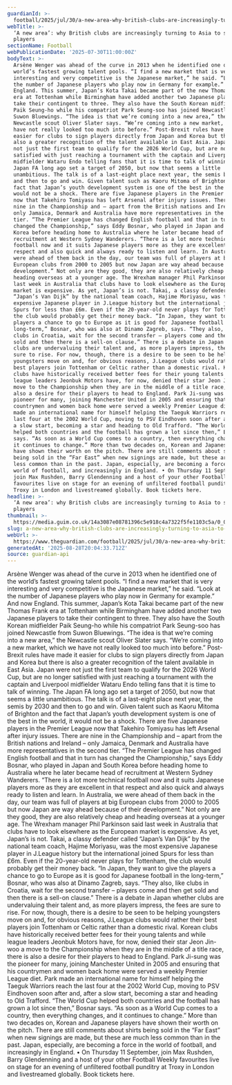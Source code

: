 ```yaml
---
guardianId: >-
  football/2025/jul/30/a-new-area-why-british-clubs-are-increasingly-turning-to-asia-to-sign-players
webTitle: >-
  ‘A new area’: why British clubs are increasingly turning to Asia to sign
  players
sectionName: Football
webPublicationDate: '2025-07-30T11:00:00Z'
bodyText: >-
  Arsène Wenger was ahead of the curve in 2013 when he identified one of the
  world’s fastest growing talent pools. “I find a new market that is very
  interesting and very competitive is the Japanese market,” he said. “Look at
  the number of Japanese players who play now in Germany for example.” And now
  England. This summer, Japan’s Kota Takai became part of the new Thomas Frank
  era at Tottenham while Birmingham have added another two Japanese players to
  take their contingent to three. They also have the South Korean midfielder
  Paik Seung-ho while his compatriot Park Seung-soo has joined Newcastle from
  Suwon Bluewings. “The idea is that we’re coming into a new area,” the
  Newcastle scout Oliver Slater says. “We’re coming into a new market, which we
  have not really looked too much into before.” Post-Brexit rules have made it
  easier for clubs to sign players directly from Japan and Korea but there is
  also a greater recognition of the talent available in East Asia. Japan were
  not just the first team to qualify for the 2026 World Cup, but are no longer
  satisfied with just reaching a tournament with the captain and Liverpool
  midfielder Wataru Endo telling fans that it is time to talk of winning. The
  Japan FA long ago set a target of 2050, but now that seems a little
  unambitious. The talk is of a last-eight place next year, the semis by 2030
  and then to go and win. Given talent such as Kaoru Mitoma of Brighton and the
  fact that Japan’s youth development system is one of the best in the world, it
  would not be a shock. There are five Japanese players in the Premier League
  now that Takehiro Tomiyasu has left Arsenal after injury issues. There are
  nine in the Championship and – apart from the British nations and Ireland –
  only Jamaica, Denmark and Australia have more representatives in the second
  tier. “The Premier League has changed English football and that in turn has
  changed the Championship,” says Eddy Bosnar, who played in Japan and South
  Korea before heading home to Australia where he later became head of
  recruitment at Western Sydney Wanderers. “There is a lot more technical
  football now and it suits Japanese players more as they are excellent in that
  respect and also quick and always ready to listen and learn. In Australia, we
  were ahead of them back in the day, our team was full of players at big
  European clubs from 2000 to 2005 but now Japan are way ahead because of their
  development.” Not only are they good, they are also relatively cheap and
  heading overseas at a younger age. The Wrexham manager Phil Parkinson said
  last week in Australia that clubs have to look elsewhere as the European
  market is expensive. As yet, Japan’s is not. Takai, a classy defender called
  “Japan’s Van Dijk” by the national team coach, Hajime Moriyasu, was the most
  expensive Japanese player in J.League history but the international joined
  Spurs for less than £6m. Even if the 20-year-old never plays for Tottenham,
  the club would probably get their money back. “In Japan, they want to give the
  players a chance to go to Europe as it is good for Japanese football in the
  long-term,” Bosnar, who was also at Dinamo Zagreb, says. “They also, like
  clubs in Croatia, wait for the second transfer – players come and then get
  sold and then there is a sell-on clause.” There is a debate in Japan whether
  clubs are undervaluing their talent and, as more players impress, the fees are
  sure to rise. For now, though, there is a desire to be seen to be helping
  youngsters move on and, for obvious reasons, J.League clubs would rather their
  best players join Tottenham or Celtic rather than a domestic rival. Korean
  clubs have historically received better fees for their young talents and while
  league leaders Jeonbuk Motors have, for now, denied their star Jeon Jin-woo a
  move to the Championship when they are in the middle of a title race, there is
  also a desire for their players to head to England. Park Ji-sung was the
  pioneer for many, joining Manchester United in 2005 and ensuring that his
  countrymen and women back home were served a weekly Premier League diet. Park
  made an international name for himself helping the Taeguk Warriors reach the
  last four at the 2002 World Cup, moving to PSV Eindhoven soon after and, after
  a slow start, becoming a star and heading to Old Trafford. “The World Cup
  helped both countries and the football has grown a lot since then,” Bosnar
  says. “As soon as a World Cup comes to a country, then everything changes, and
  it continues to change.” More than two decades on, Korean and Japanese players
  have shown their worth on the pitch. There are still comments about shirts
  being sold in the “Far East” when new signings are made, but these are much
  less common than in the past. Japan, especially, are becoming a force in the
  world of football, and increasingly in England. • On Thursday 11 September,
  join Max Rushden, Barry Glendenning and a host of your other Football Weekly
  favourites live on stage for an evening of unfiltered football punditry at
  Troxy in London and livestreamed globally. Book tickets here.
headline: >-
  ‘A new area’: why British clubs are increasingly turning to Asia to sign
  players
thumbnail: >-
  https://media.guim.co.uk/14a3087e08781396c5e918c4a7322f5fe1103c5a/0_0_5000_4000/500.jpg
slug: a-new-area-why-british-clubs-are-increasingly-turning-to-asia-to-sign-players
webUrl: >-
  https://www.theguardian.com/football/2025/jul/30/a-new-area-why-british-clubs-are-increasingly-turning-to-asia-to-sign-players
generatedAt: '2025-08-28T20:04:33.712Z'
source: guardian-api
---
```

Arsène Wenger was ahead of the curve in 2013 when he identified one of the world’s fastest growing talent pools. “I find a new market that is very interesting and very competitive is the Japanese market,” he said. “Look at the number of Japanese players who play now in Germany for example.” And now England. This summer, Japan’s Kota Takai became part of the new Thomas Frank era at Tottenham while Birmingham have added another two Japanese players to take their contingent to three. They also have the South Korean midfielder Paik Seung-ho while his compatriot Park Seung-soo has joined Newcastle from Suwon Bluewings. “The idea is that we’re coming into a new area,” the Newcastle scout Oliver Slater says. “We’re coming into a new market, which we have not really looked too much into before.” Post-Brexit rules have made it easier for clubs to sign players directly from Japan and Korea but there is also a greater recognition of the talent available in East Asia. Japan were not just the first team to qualify for the 2026 World Cup, but are no longer satisfied with just reaching a tournament with the captain and Liverpool midfielder Wataru Endo telling fans that it is time to talk of winning. The Japan FA long ago set a target of 2050, but now that seems a little unambitious. The talk is of a last-eight place next year, the semis by 2030 and then to go and win. Given talent such as Kaoru Mitoma of Brighton and the fact that Japan’s youth development system is one of the best in the world, it would not be a shock. There are five Japanese players in the Premier League now that Takehiro Tomiyasu has left Arsenal after injury issues. There are nine in the Championship and – apart from the British nations and Ireland – only Jamaica, Denmark and Australia have more representatives in the second tier. “The Premier League has changed English football and that in turn has changed the Championship,” says Eddy Bosnar, who played in Japan and South Korea before heading home to Australia where he later became head of recruitment at Western Sydney Wanderers. “There is a lot more technical football now and it suits Japanese players more as they are excellent in that respect and also quick and always ready to listen and learn. In Australia, we were ahead of them back in the day, our team was full of players at big European clubs from 2000 to 2005 but now Japan are way ahead because of their development.” Not only are they good, they are also relatively cheap and heading overseas at a younger age. The Wrexham manager Phil Parkinson said last week in Australia that clubs have to look elsewhere as the European market is expensive. As yet, Japan’s is not. Takai, a classy defender called “Japan’s Van Dijk” by the national team coach, Hajime Moriyasu, was the most expensive Japanese player in J.League history but the international joined Spurs for less than £6m. Even if the 20-year-old never plays for Tottenham, the club would probably get their money back. “In Japan, they want to give the players a chance to go to Europe as it is good for Japanese football in the long-term,” Bosnar, who was also at Dinamo Zagreb, says. “They also, like clubs in Croatia, wait for the second transfer – players come and then get sold and then there is a sell-on clause.” There is a debate in Japan whether clubs are undervaluing their talent and, as more players impress, the fees are sure to rise. For now, though, there is a desire to be seen to be helping youngsters move on and, for obvious reasons, J.League clubs would rather their best players join Tottenham or Celtic rather than a domestic rival. Korean clubs have historically received better fees for their young talents and while league leaders Jeonbuk Motors have, for now, denied their star Jeon Jin-woo a move to the Championship when they are in the middle of a title race, there is also a desire for their players to head to England. Park Ji-sung was the pioneer for many, joining Manchester United in 2005 and ensuring that his countrymen and women back home were served a weekly Premier League diet. Park made an international name for himself helping the Taeguk Warriors reach the last four at the 2002 World Cup, moving to PSV Eindhoven soon after and, after a slow start, becoming a star and heading to Old Trafford. “The World Cup helped both countries and the football has grown a lot since then,” Bosnar says. “As soon as a World Cup comes to a country, then everything changes, and it continues to change.” More than two decades on, Korean and Japanese players have shown their worth on the pitch. There are still comments about shirts being sold in the “Far East” when new signings are made, but these are much less common than in the past. Japan, especially, are becoming a force in the world of football, and increasingly in England. • On Thursday 11 September, join Max Rushden, Barry Glendenning and a host of your other Football Weekly favourites live on stage for an evening of unfiltered football punditry at Troxy in London and livestreamed globally. Book tickets here.
